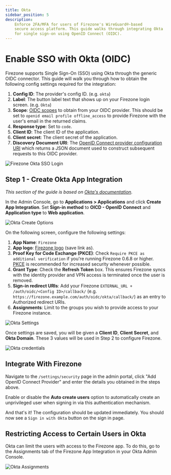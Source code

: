 ```yaml
---
title: Okta
sidebar_position: 5
description: 
    Enforce 2FA/MFA for users of Firezone's WireGuard®-based
    secure access platform. This guide walks through integrating Okta
    for single sign-on using OpenID Connect (OIDC).
---
```


# Enable SSO with Okta (OIDC)

Firezone supports Single Sign-On (SSO) using Okta
through the generic OIDC connector. This guide will walk you through how to
obtain the following config settings required for the integration:

1. **Config ID**: The provider's config ID. (e.g. `okta`)
1. **Label**: The button label text that shows up on your Firezone login screen. (e.g. `Okta`)
1. **Scope**: [OIDC scopes](https://openid.net/specs/openid-connect-basic-1_0.html#Scopes)
to obtain from your OIDC provider. This should be set to `openid email profile offline_access`
to provide Firezone with the user's email in the returned claims.
1. **Response type**: Set to `code`.
1. **Client ID**: The client ID of the application.
1. **Client secret**: The client secret of the application.
1. **Discovery Document URI**: The
[OpenID Connect provider configuration URI](https://openid.net/specs/openid-connect-discovery-1_0.html#ProviderConfig)
which returns a JSON document used to construct subsequent requests to this
OIDC provider.

![Firezone Okta SSO Login](https://user-images.githubusercontent.com/52545545/156855886-5a4a0da7-065c-4ec1-af33-583dff4dbb72.gif)

## Step 1 - Create Okta App Integration

_This section of the guide is based on
[Okta's documentation](https://help.okta.com/en/prod/Content/Topics/Apps/Apps_App_Integration_Wizard_OIDC.htm)._

In the Admin Console, go to **Applications > Applications** and click
**Create App Integration**. Set **Sign-in method** to **OICD - OpenID Connect**
and **Application type** to **Web application**.

![Okta Create Options](https://user-images.githubusercontent.com/52545545/168918378-0dd9f705-2544-412d-bbbe-4a7cd9253907.png)

On the following screen, configure the following settings:

1. **App Name**: `Firezone`
1. **App logo**:
[Firezone logo](https://user-images.githubusercontent.com/52545545/155907625-a4f6c8c2-3952-488d-b244-3c37400846cf.png)
(save link as).
1. **Proof Key for Code Exchange (PKCE)**: Check `Require PKCE as additional verification` if you're running Firezone
0.6.8 or higher. [PKCE](https://oauth.net/2/pkce/) is recommended for increased security whenever possible.
1. **Grant Type**: Check the **Refresh Token** box. This ensures Firezone syncs
with the identity provider and VPN access is terminated once the user is removed.
1. **Sign-in redirect URIs**: Add your Firezone `EXTERNAL_URL + /auth/oidc/<Config ID>/callback/`
(e.g. `https://firezone.example.com/auth/oidc/okta/callback/`) as an entry to
Authorized redirect URIs.
1. **Assignments**:
Limit to the groups you wish to provide access to your Firezone instance.

![Okta Settings](https://user-images.githubusercontent.com/52545545/172768478-e8be516d-aa0a-4882-b017-adc938bbd10b.png)

Once settings are saved, you will be given a **Client ID**, **Client Secret**,
and **Okta Domain**. These 3 values will be used in Step 2 to configure Firezone.

![Okta credentials](https://user-images.githubusercontent.com/52545545/172768856-8a373d56-1362-4fc3-a747-3c84f0e76dae.png)

## Integrate With Firezone

Navigate to the `/settings/security` page in the admin portal, click
"Add OpenID Connect Provider" and enter the details you obtained in the steps
above.

Enable or disable the **Auto create users** option to automatically create
an unprivileged user when signing in via this authentication mechanism.

And that's it! The configuration should be updated immediately.
You should now see a `Sign in with Okta` button on the sign in page.

## Restricting Access to Certain Users in Okta

Okta can limit the users with access to the Firezone app. To do this,
go to the Assignments tab of the Firezone App Integration in your Okta
Admin Console.

![Okta Assignments](https://user-images.githubusercontent.com/52545545/172766608-b95e20e2-eb58-4085-b532-84386de1ea23.png)
